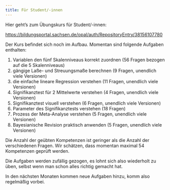 ```yaml
---
title: Für Student/-innen
---
```


Hier geht's zum Übungskurs für Student/-innen:

<https://bildungsportal.sachsen.de/opal/auth/RepositoryEntry/38156107780>

Der Kurs befindet sich noch im Aufbau. Momentan sind folgende Aufgaben enthalten:

1. Variablen den fünf Skalenniveaus korrekt zuordnen (56 Fragen bezogen auf die 5 Skalenniveaus)
1. gängige Laße- und Streuungsmaße berechnen (9 Fragen, unendlich viele Versionen)
1. die einfache lineare Regression verstehen (11 Fragen, unendlich viele Versionen)
1. Signifikanztest für 2 Mittelwerte verstehen (4 Fragen, unendlich viele Versionen)
1. Signifikanztest visuell verstehen (6 Fragen, unendlich viele Versionen)
1. Parameter des Signifikanztests verstehen (18 Fragen)
1. Prozess der Meta-Analyse verstehen (5 Fragen, unendlich viele Versionen)
1. Bayesianische Revision praktisch anwenden (5 Fragen, unendlich viele Versionen)
<!-- 1. Design und Validität von Studien beurteilen (~4 Kompetenzen) 47--> 
<!-- 1. Umgang mit z-Werten (~2 Kompetenzen) 49 -->
<!-- nochmals Power mit Aussagen -->
<!-- vllt. noch was mit alpha, beta... -->
<!-- boxplots als numerische? -->
<!-- confidence interval als numerische -->
<!-- anova 10-->
<!-- FA 10-->
<!-- multiple regression -->
<!-- Anzahl Kompetenzen: bei Regression sind es eher 10, Bei Parameter sigtest vllt. 9 da es egal is ob hoch oder runter, bei t-test, einseitig/zweiseitig, unten/oben, +2 Kompetenzen?-->

Die Anzahl der geübten Kompetenzen ist geringer als die Anzahl der verschiedenen Fragen. Wir schätzen, dass momentan maximal 54 Kompetenzen geprüft werden. 

Die Aufgaben werden zufällig gezogen, es lohnt sich also wiederholt zu üben, selbst wenn man schon alles richtig gemacht hat.

In den nächsten Monaten kommen neue Aufgaben hinzu, komm also regelmäßig vorbei.